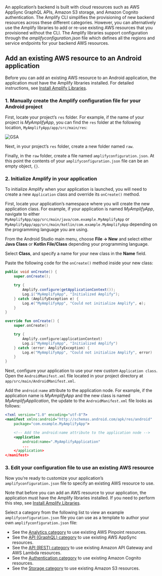 An application’s backend is built with cloud resources such as AWS AppSync GraphQL APIs, Amazon S3 storage, and Amazon Cognito authentication. The Amplify CLI simplifies the provisioning of new backend resources across these different categories. However, you can alternatively use the Amplify libraries to add or re-use existing AWS resources that you provisioned without the CLI. The Amplify libraries support configuration through the *amplifyconfiguration.json* file which defines all the regions and service endpoints for your backend AWS resources.

## Add an existing AWS resource to an Android application

Before you can add an existing AWS resource to an Android application, the application must have the Amplify libraries installed. For detailed instructions, see [Install Amplify Libraries](/lib/project-setup/create-application#n2-install-amplify-libraries).

### 1. Manually create the Amplify configuration file for your Android project

First, locate your project’s `res` folder. For example, if the name of your project is *MyAmplifyApp*, you can find the `res` folder at the following location, `MyAmplifyApp/app/src/main/res`:

![GSA](/images/project-setup/2_useExistingResources.png)

Next, in your project’s `res` folder, create a new folder named `raw`.

Finally, in the `raw` folder, create a file named `amplifyconfiguration.json`. At this point the contents of your `amplifyconfiguration.json` file can be an empty object, `{}`.

### 2. Initialize Amplify in your application
To initialize Amplify when your application is launched, you will need to create a new `Application` class and override its `onCreate()` method.

First, locate your application’s namespace where you will create the new application class. For example, if your application is named *MyAmplifyApp*, navigate to either `MyAmplifyApp/app/src/main/java/com.example.MyAmplifyApp` or `MyAmplifyApp/app/src/main/kotlin/com.example.MyAmplifyApp` depending on the programming language you are using.

From the Android Studio main menu, choose **File -> New** and select either **Java Class** or **Kotlin File/Class** depending your programming language.

Select **Class**, and specify a name for your new class in the **Name** field.

Paste the following code for the `onCreate()` method inside your new class:

<BlockSwitcher>

<Block name="Java">

```java
public void onCreate() {
    super.onCreate();

    try {
        Amplify.configure(getApplicationContext());
        Log.i("MyAmplifyApp", "Initialized Amplify");
    } catch (AmplifyException e) {
        Log.e("MyAmplifyApp", "Could not initialize Amplify", e);
    }
}
```

</Block>

<Block name="Kotlin">

```kotlin
override fun onCreate() {
    super.onCreate()

    try {
        Amplify.configure(applicationContext)
        Log.i("MyAmplifyApp", "Initialized Amplify")
    } catch (error: AmplifyException) {
        Log.e("MyAmplifyApp", "Could not initialize Amplify", error)
    }
}
```

</Block>

</BlockSwitcher>

Next, configure your application to use your new custom `Application class`. Open the `AndroidManifest.xml` file located in your project directory at `app/src/main/AndroidManifest.xml`.

Add the `android:name` attribute to the application node. For example, if the application name is  *MyAmplifyApp* and the new class is named *MyAmplifyApplication*, the update to the `AndroidManifest.xml` file looks as follows:
```xml
<?xml version="1.0" encoding="utf-8"?>
<manifest xmlns:android="http://schemas.android.com/apk/res/android"
    package="com.example.MyAmplifyApp">

    <!-- Add the android:name attribute to the application node -->
    <application
        android:name=".MyAmplifyApplication"
        ...
    </application>
</manifest>
```

### 3. Edit your configuration file to use an existing AWS resource

Now you’re ready to customize your application’s `amplifyconfiguration.json`  file to specify an existing AWS resource to use.

Note that before you can add an AWS resource to your application, the application must have the Amplify libraries installed. If you need to perform this step, see [Install Amplify Libraries](/lib/project-setup/create-application#n2-install-amplify-libraries).

Select a category from the following list to view an example `amplifyconfiguration.json` file you can use as a template to author your own `amplifyconfiguration.json` file:

* See the [Analytics category](/lib/analytics/existing-resources) to use existing AWS Pinpoint resources.
* See the [API (GraphQL) category](/lib/graphqlapi/existing-resources) to use existing AWS AppSync resources.
* See the [API (REST) category](/lib/restapi/existing-resources) to use existing Amazon API Gateway and AWS Lambda resources.
* See the [Authentication category](/lib/auth/existing-resources) to use existing Amazon Cognito resources.
* See the [Storage category](/lib/storage/existing-resources) to use existing Amazon S3 resources.
